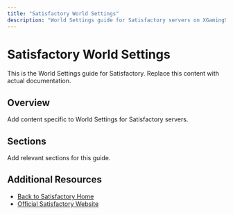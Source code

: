 ```yaml
---
title: "Satisfactory World Settings"
description: "World Settings guide for Satisfactory servers on XGamingServer"
---
```


# Satisfactory World Settings

This is the World Settings guide for Satisfactory. Replace this content with actual documentation.

## Overview

Add content specific to World Settings for Satisfactory servers.

## Sections

Add relevant sections for this guide.

## Additional Resources

- [Back to Satisfactory Home](./index)
- [Official Satisfactory Website](https://example.com)
